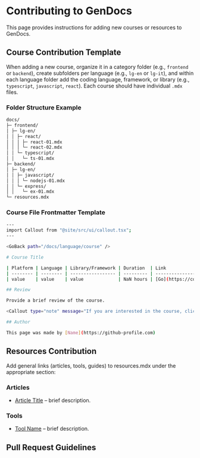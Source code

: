 
# Contributing to GenDocs

This page provides instructions for adding new courses or resources to GenDocs.

## Course Contribution Template

When adding a new course, organize it in a category folder (e.g., `frontend` or `backend`), create subfolders per language (e.g., `lg-en` or `lg-it`), and within each language folder add the coding language, framework, or library (e.g., `typescript`, `javascript`, `react`). Each course should have individual `.mdx` files.

### Folder Structure Example

```bash
docs/
├─ frontend/
│ ├─ lg-en/
│ │ ├─ react/
│ │ │ ├─ react-01.mdx
│ │ │ └─ react-02.mdx
│ │ └─ typescript/
│ │   └─ ts-01.mdx
├─ backend/
│ ├─ lg-en/
│ │ ├─ javascript/
│ │ │ └─ nodejs-01.mdx
│ │ └─ express/
│ │   └─ ex-01.mdx
└─ resources.mdx
```

### Course File Frontmatter Template

```bash
---
import Callout from "@site/src/ui/callout.tsx";
---

<GoBack path="/docs/language/course" />

# Course Title

| Platform | Language | Library/Framework | Duration  | Link                                  |
| -------- | -------- | ----------------- | --------- | ------------------------------------- |
| value    | value    | value             | NaN hours | [Go](https://course-link-example.com) |

## Review

Provide a brief review of the course.

<Callout type="note" message="If you are interested in the course, click the link in the table to go to the course page and learn more." />

## Author

This page was made by [Name](https://github-profile.com)
```

## Resources Contribution

Add general links (articles, tools, guides) to resources.mdx under the appropriate section:

### Articles

- [Article Title](#) – brief description.

### Tools

- [Tool Name](#) – brief description.

## Pull Request Guidelines

<Callout type="wip" message="Still working on the instructions..." />

<Callout
  type="disclaimer"
  message="All course reviews and evaluations on this site reflect personal opinions and experiences. They are subjective and should not be considered definitive recommendations. Users are encouraged to conduct their own research and evaluate courses independently before making decisions."
/>

<Callout
  type="note"
  message="If you want to share resources or feedback, create an issue or pull request on GitHub. I will review submissions when possible."
/>
